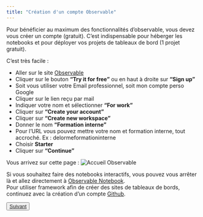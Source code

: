 ```yaml
---
title: "Création d'un compte Observable"
---
```


Pour bénéficier au maximum des fonctionnalités d'observable, vous devez vous créer un compte (gratuit). C'est indispensable pour héberger les notebooks et pour déployer vos projets de tableaux de bord (1 projet gratuit).   

C'est très facile :     

-   Aller sur le site [Observable](https://observablehq.com/ "Site web d'Observable")    
-   Cliquer sur le bouton **"Try it for free"** ou en haut à droite sur **"Sign up"  ** 
-   Soit vous utiliser votre Email professionnel, soit mon compte perso Google    
-   Cliquer sur le lien reçu par mail       
-   Indiquer votre nom et sélectionner **"For work"   **    
-   Cliquer sur **"Create your account"**       
-   Cliquer sur **"Create new workspace"**    
-   Donner le nom **"Formation interne"**       
-   Pour l'URL vous pouvez mettre votre nom et formation interne, tout accroché. Ex : delormeformationinterne   
-   Choisir **Starter  **     
-   Cliquer sur **"Continue"**    

Vous arrivez sur cette page : 
![Accueil Observable](img/accueil_observable.png){fig-align="center"}

:::{.callout-important}
Si vous souhaitez faire des notebooks interactifs, vous pouvez vous arrêter là et allez directement à [Observable Notebook](presentation_notebook.qmd).   
Pour utiliser framework afin de créer des sites de tableaux de bords, continuez avec la création d'un compte [Github](github.qmd).
:::


<button type="button" class="btn btn-primary btn-lg">
  <a href="github.qmd">Suivant</a>
</button>

